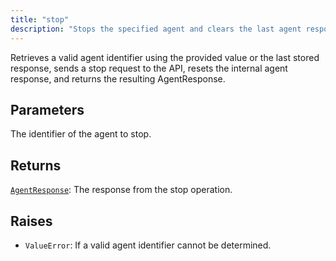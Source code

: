 ```yaml
---
title: "stop"
description: "Stops the specified agent and clears the last agent response"
---
```




Retrieves a valid agent identifier using the provided value or the last stored
response, sends a stop request to the API, resets the internal agent response,
and returns the resulting AgentResponse.



## Parameters

<ParamField path="agent_id" type="str">
  The identifier of the agent to stop.
</ParamField>

<ParamField path="session_id" type="str">

</ParamField>

## Returns

[`AgentResponse`](/sdk-reference/misc/agentresponse): The response from the stop operation.

## Raises

- `ValueError`: If a valid agent identifier cannot be determined.
